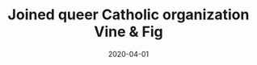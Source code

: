 ---
title: "Joined queer Catholic organization Vine & Fig"
excerpt: ""
category: "Queer facilitator"
date: 2020-04-01
---